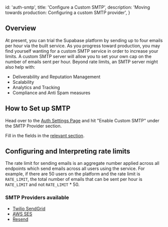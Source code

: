 
  id: 'auth-smtp',
  title: 'Configure a Custom SMTP',
  description: 'Moving towards production: Configuring a custom SMTP provider',
}

## Overview

At present, you can trial the Supabase platform by sending up to four emails per hour via the built service. As you progress toward production, you may find yourself wanting for a custom SMTP service in order to increase your limits. A custom SMTP server will allow you to set your own cap on the number of emails sent per hour.
Beyond rate limits, an SMTP server might also help with:

- Deliverability and Reputation Management
- Scalability
- Analytics and Tracking
- Compliance and Anti Spam measures


## How to Set up SMTP

Head over to the [Auth Settings Page](https://supabase.com/dashboard/project/_/settings/auth) and hit "Enable Custom SMTP" under the SMTP Provider section.

Fill in the fields in the [relevant section](/docs/img/guides/auth-smtp/smtp.png).

## Configuring and Interpreting rate limits

The rate limit for sending emails is an aggregate number applied across all endpoints which send emails across all users using the service. For example, if there are 50 users on the platform and the rate limit is `RATE_LIMIT`, the total number of emails that can be sent per hour is `RATE_LIMIT` and not `RATE_LIMIT` * 50.


### SMTP Providers available
- [Twilio SendGrid](https://docs.sendgrid.com/for-developers/sending-email/integrating-with-the-smtp-api)
- [AWS SES](https://docs.aws.amazon.com/ses/latest/dg/send-email-smtp.html)
- [Resend](https://resend.com/docs/dashboard/emails/introduction)
